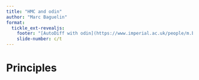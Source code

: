 ```yaml
---
title: "HMC and odin"
author: "Marc Baguelin"
format:
  tickle_ext-revealjs:
    footer: "[AutoDiff with odin](https://www.imperial.ac.uk/people/m.baguelin)"
    slide-number: c/t
---
```


# Principles {background-image="images/background_h1.jpeg"}

```r

```

